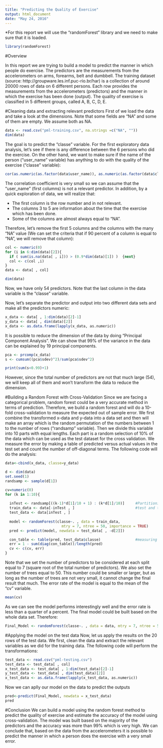 ```yaml
---
title: "Predicting the Quality of Exercise"
output: html_document
date: "May 24, 2016"
---
```


*For this report we will use the "randomForest" library and we need to make sure that it is loaded.

```r
library(randomForest)
```


#Overview

In this report we are trying to build a model to predict the manner in which people do exercise. The predictors are the measurements from the accelerometers on arms, forearms, belt and dumbbell. The training dataset (source: http://groupware.les.inf.puc-rio.br/har) is a collection of around 20000 rows of data on 6 different persons. Each row provides the measurements from the accelerometers (predictors) and the manner in which the exercise has been done (output). The quality of exercise is classified in 5 different groups, called A, B, C, D, E. 

#Cleaning data and extracting relevant predictors
First of we load the data and take a look at the dimensions. Note that some fields are "NA" and some of them are empty. We assume both as NA.

```r
data <- read.csv("pml-training.csv", na.strings =c("NA", ""))
dim(data)
```
The goal is to predict the "classe" variable. For the first exploratory data analysis, let's see if there is any difference between the 6 persons who did the exercise. On the other hand, we want to make sure if the name of the person ("user_name" variable) has anything to do with the quality of the exercise ("classe" variable):

```r
cor(as.numeric(as.factor(data$user_name)), as.numeric(as.factor(data$classe)))
```

The correlation coefficient is very small so we can assume that the "user_name" (first columns) is not a relevant predictor. In addition, by a quick exploration of data, we will realize that: 

* The first column is the row number and in not relevant.
* The columns 3 to 5 are information about the time that the exercise which has been done.
* Some of the columns are almost always equal to "NA".  

Therefore, let's remove the first 5 columns and the columns with the many "NA" value (We can set the criteria that if 90 percent of a column is equal to "NA", we will remove that column):

```r
col <- numeric(0)
for (i in 6:dim(data)[2]){
  if ( sum(is.na(data[ , i])) > (0.9*dim(data)[1]) )  {next}
  col <- c(col ,i)
}
data <- data[ , col]

dim(data)
```

Now, we have only 54 predictors. Note that the last column in the data variable is the "classe" variable.

Now, let's separate the predictor and output into two different data sets and make all the predictors numeric:

```r
x_data <- data[ , 1:dim(data)[2]-1]
y_data <- data[ , dim(data)[2]]
x_data <- as.data.frame(lapply(x_data, as.numeric))
```

It is possible to reduce the dimension of the data by doing "Principal Component Analysis". We can show that 99% of the variance in the data can be explained by 19 principal components.

```r
pca <- prcomp(x_data)
s <- cumsum((pca$sdev)^2)/sum(pca$sdev^2)

print(sum(s<0.99)+1)
```

However, since the total number of predictors are not that much large (54), we will keep all of them and won't transform the data to reduce the dimension. 

#Building a Random Forest with Cross-Validation
Since we are facing a categorical problem, random forest could be a very accurate method in terms of prediction. Therefore, we build a random forest and will do a 10-fold cross-validation to measure the expected out of sample error. We first combine the transformed x-data and y-data into a data set and then will make an array which is the random permutation of the numbers between 1 to the number of rows ("randsamp" variable). Then we divide this variable into 10 parts with equal lengths. Each part is a random selection of 10% of the data which can be used as the test dataset for the cross validation. We measure the error by making a table of predicted versus actual values in the test set and count the number of off-diagonal terms. The following code will do the analysis:

```r

data<-cbind(x_data, classe=y_data)

d <- dim(data)
set.seed(1)
randsamp <- sample(d[1])

cv=numeric(0)
for (k in 1:10){
  
  inTest <- randsamp[((k-1)*d[1]/10 + 1) : (k*d[1]/10)]     #Partitioning data into 
  train_data <- data[-inTest , ]                            #test and train sets
  test_data <- data[inTest , ]
  
  model <- randomForest(classe~. , data = train_data,       
                          mtry = 7, ntree = 50, importance = TRUE)       #Building model
  pred <- predict(model, newdata = test_data[ , -d[2]])                    #and prediction

  con_table <- table(pred, test_data$classe)                #measuring error rate
  err = 1 - sum(diag(con_table))/length(pred)
  cv <- c(cv, err)
}
```

Note that we set the number of predictors to be considered at each split equal to 7 (square root of the total number of predictors). We also set the number of trees equal to 50. This number could be smaller or larger, but as long as the number of trees are not very small, it cannot change the final result that much. The error rate of the model is equal to the mean of the "cv" variable.

```r
mean(cv)
```

As we can see the model performs interestingly well and the error rate is less than a quarter of a percent. The final model could be built based on the whole data set. Therefore:

```r
Final_Model <- randomForest(classe~. , data = data, mtry = 7, ntree = 50, importance = TRUE) 
```

#Applying the model on the test data
Now, let us apply the results on the 20 rows of the test data. We first, clean the data and extract the relevant variables as we did for the training data. The following code will perform the transformations:

```r
test_data <- read.csv("pml-testing.csv")
test_data <- test_data[ , col]
x_test_data <- test_data[ , 1:dim(test_data)[2]-1]
y_test_data <- test_data[ , dim(test_data)[2]]
x_test_data <- as.data.frame(lapply(x_test_data, as.numeric))
```

Now we can aplly our model on the data to predict the outputs

```r
pred<-predict(Final_Model, newdata = x_test_data)
pred
```

#Conclusion
We can build a model using the random forest method to predict the quality of exercise and estimate the accuracy of the model using cross-validation. The model was built based on the majority of the predictors and the accuracy was more than 99% which is very high. We can conclude that, based on the data from the accelerometers it is possible to predict the manner in which a person does the exercise with a very small error.
